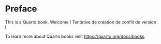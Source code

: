 # Preface {.unnumbered}

This is a Quarto book. Welcome !
Tentative de création de conflit de version !

To learn more about Quarto books visit <https://quarto.org/docs/books>.
